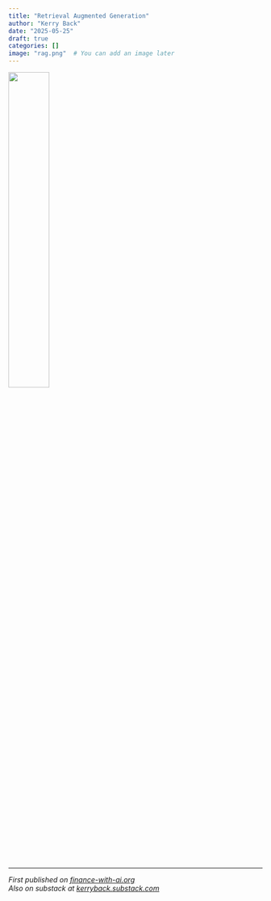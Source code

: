 ---
title: "Retrieval Augmented Generation"
author: "Kerry Back"
date: "2025-05-25"
draft: true
categories: []
image: "rag.png"  # You can add an image later
---

![](rag.png){width=40% fig-align="center"}

---

*First published on [finance-with-ai.org](https://finance-with-ai.org)* <br>
*Also on substack at [kerryback.substack.com](https://kerryback.substack.com)*
